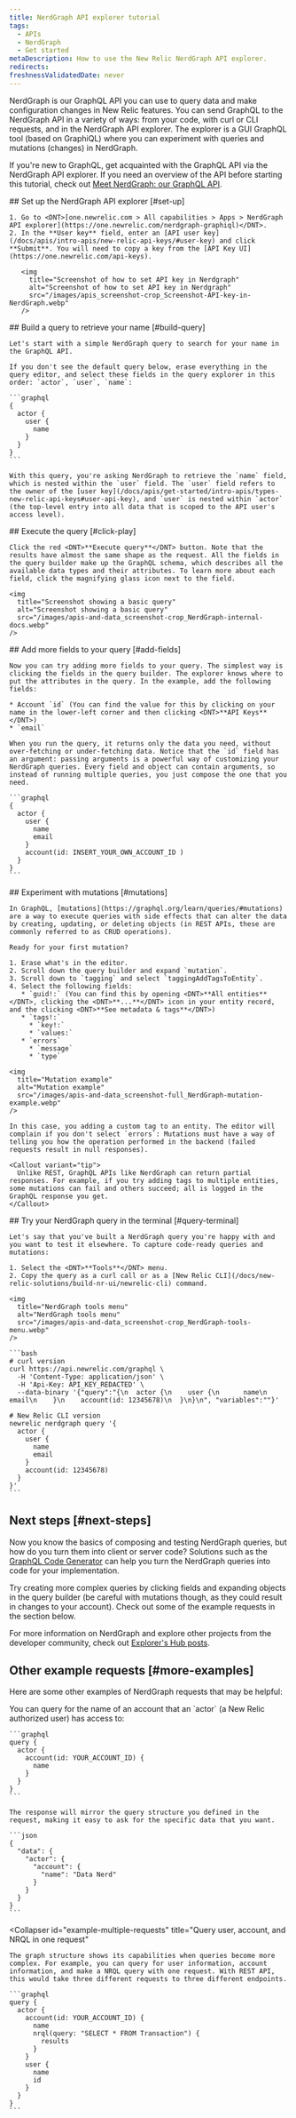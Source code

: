 ```yaml
---
title: NerdGraph API explorer tutorial
tags:
  - APIs
  - NerdGraph
  - Get started
metaDescription: How to use the New Relic NerdGraph API explorer. 
redirects:
freshnessValidatedDate: never
---
```


NerdGraph is our GraphQL API you can use to query data and make configuration changes in New Relic features. You can send GraphQL to the NerdGraph API in a variety of ways: from your code, with curl or CLI requests, and in the NerdGraph API explorer. The explorer is a GUI GraphQL tool (based on GraphiQL) where you can experiment with queries and mutations (changes) in NerdGraph.

If you're new to GraphQL, get acquainted with the GraphQL API via the NerdGraph API explorer. If you need an overview of the API before starting this tutorial, check out [Meet NerdGraph: our GraphQL API](/docs/apis/nerdgraph/get-started/introduction-new-relic-nerdgraph).

<Steps>
  <Step>
    ## Set up the NerdGraph API explorer [#set-up]

    1. Go to <DNT>[one.newrelic.com > All capabilities > Apps > NerdGraph API explorer](https://one.newrelic.com/nerdgraph-graphiql)</DNT>.
    2. In the **User key** field, enter an [API user key](/docs/apis/intro-apis/new-relic-api-keys/#user-key) and click **Submit**. You will need to copy a key from the [API Key UI](https://one.newrelic.com/api-keys).

       <img
         title="Screenshot of how to set API key in Nerdgraph"
         alt="Screenshot of how to set API key in Nerdgraph"
         src="/images/apis_screenshot-crop_Screenshot-API-key-in-NerdGraph.webp"
       />
  </Step>

  <Step>
    ## Build a query to retrieve your name [#build-query]

    Let's start with a simple NerdGraph query to search for your name in the GraphQL API.

    If you don't see the default query below, erase everything in the query editor, and select these fields in the query explorer in this order: `actor`, `user`, `name`:

    ```graphql
    {
      actor {
        user {
          name
        }
      }
    }
    ```

    With this query, you're asking NerdGraph to retrieve the `name` field, which is nested within the `user` field. The `user` field refers to the owner of the [user key](/docs/apis/get-started/intro-apis/types-new-relic-api-keys#user-api-key), and `user` is nested within `actor` (the top-level entry into all data that is scoped to the API user's access level).
  </Step>

  <Step>
    ## Execute the query [#click-play]

    Click the red <DNT>**Execute query**</DNT> button. Note that the results have almost the same shape as the request. All the fields in the query builder make up the GraphQL schema, which describes all the available data types and their attributes. To learn more about each field, click the magnifying glass icon next to the field.

    <img
      title="Screenshot showing a basic query"
      alt="Screenshot showing a basic query"
      src="/images/apis-and-data_screenshot-crop_NerdGraph-internal-docs.webp"
    />
  </Step>

  <Step>
    ## Add more fields to your query [#add-fields]

    Now you can try adding more fields to your query. The simplest way is clicking the fields in the query builder. The explorer knows where to put the attributes in the query. In the example, add the following fields:

    * Account `id` (You can find the value for this by clicking on your name in the lower-left corner and then clicking <DNT>**API Keys**</DNT>)
    * `email`

    When you run the query, it returns only the data you need, without over-fetching or under-fetching data. Notice that the `id` field has an argument: passing arguments is a powerful way of customizing your NerdGraph queries. Every field and object can contain arguments, so instead of running multiple queries, you just compose the one that you need.

    ```graphql
    {
      actor {
        user {
          name
          email
        }
        account(id: INSERT_YOUR_OWN_ACCOUNT_ID )
      }
    }
    ```
  </Step>

  <Step>
    ## Experiment with mutations [#mutations]

    In GraphQL, [mutations](https://graphql.org/learn/queries/#mutations) are a way to execute queries with side effects that can alter the data by creating, updating, or deleting objects (in REST APIs, these are commonly referred to as CRUD operations).

    Ready for your first mutation?

    1. Erase what's in the editor.
    2. Scroll down the query builder and expand `mutation`.
    3. Scroll down to `tagging` and select `taggingAddTagsToEntity`.
    4. Select the following fields:
       * `guid!:` (You can find this by opening <DNT>**All entities**</DNT>, clicking the <DNT>**...**</DNT> icon in your entity record, and the clicking <DNT>**See metadata & tags**</DNT>)
       * `tags!:`
         * `key!:`
         * `values:`
       * `errors`
         * `message`
         * `type`

    <img
      title="Mutation example"
      alt="Mutation example"
      src="/images/apis-and-data_screenshot-full_NerdGraph-mutation-example.webp"
    />

    In this case, you adding a custom tag to an entity. The editor will complain if you don't select `errors`: Mutations must have a way of telling you how the operation performed in the backend (failed requests result in null responses).

    <Callout variant="tip">
      Unlike REST, GraphQL APIs like NerdGraph can return partial responses. For example, if you try adding tags to multiple entities, some mutations can fail and others succeed; all is logged in the GraphQL response you get.
    </Callout>
  </Step>

  <Step>
    ## Try your NerdGraph query in the terminal [#query-terminal]

    Let's say that you've built a NerdGraph query you're happy with and you want to test it elsewhere. To capture code-ready queries and mutations:

    1. Select the <DNT>**Tools**</DNT> menu.
    2. Copy the query as a curl call or as a [New Relic CLI](/docs/new-relic-solutions/build-nr-ui/newrelic-cli) command.

    <img
      title="NerdGraph tools menu"
      alt="NerdGraph tools menu"
      src="/images/apis-and-data_screenshot-crop_NerdGraph-tools-menu.webp"
    />

    ```bash
    # curl version
    curl https://api.newrelic.com/graphql \
      -H 'Content-Type: application/json' \
      -H 'Api-Key: API_KEY_REDACTED' \
      --data-binary '{"query":"{\n  actor {\n    user {\n      name\n      email\n    }\n    account(id: 12345678)\n  }\n}\n", "variables":""}'

    # New Relic CLI version
    newrelic nerdgraph query '{
      actor {
        user {
          name
          email
        }
        account(id: 12345678)
      }
    }'
    ```
  </Step>
</Steps>

## Next steps [#next-steps]

Now you know the basics of composing and testing NerdGraph queries, but how do you turn them into client or server code? Solutions such as the [GraphQL Code Generator](https://graphql-code-generator.com/) can help you turn the NerdGraph queries into code for your implementation.

Try creating more complex queries by clicking fields and expanding objects in the query builder (be careful with mutations though, as they could result in changes to your account). Check out some of the example requests in the section below.

For more information on NerdGraph and explore other projects from the developer community, check out [Explorer's Hub posts](https://discuss.newrelic.com/search?q=nerdgraph).

## Other example requests [#more-examples]

Here are some other examples of NerdGraph requests that may be helpful:

<CollapserGroup>
  <Collapser
    id="example-account-user"
    title="Query accounts a New Relic user can access"
  >
    You can query for the name of an account that an `actor` (a New Relic authorized user) has access to:

    ```graphql
    query {
      actor {
        account(id: YOUR_ACCOUNT_ID) {
          name
        }
      }
    }
    ```

    The response will mirror the query structure you defined in the request, making it easy to ask for the specific data that you want.

    ```json
    {
      "data": {
        "actor": {
          "account": {
            "name": "Data Nerd"
          }
        }
      }
    }
    ```
  </Collapser>

  <Collapser
    id="example-multiple-requests"
    title="Query user, account, and NRQL in one request"
  >
    The graph structure shows its capabilities when queries become more complex. For example, you can query for user information, account information, and make a NRQL query with one request. With REST API, this would take three different requests to three different endpoints.

    ```graphql
    query {
      actor {
        account(id: YOUR_ACCOUNT_ID) {
          name
          nrql(query: "SELECT * FROM Transaction") {
            results
          }
        }
        user {
          name
          id
        }
      }
    }
    ```
  </Collapser>
</CollapserGroup>

